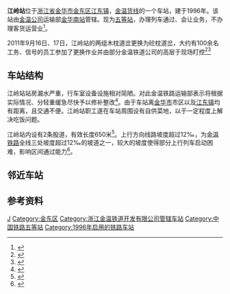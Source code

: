 {{Infobox China railway station
|车站名称 = 江岭站
|图片 =201602 Train No. K1238 passes Jiangling Railway Station.jpg
|图片介绍 = K1238次列车通过江岭站
|其他名称 = 
|车站拼音 = Jiang Ling
|英文名称 = Jiangling Railway Station
|车站代码 = 33289<ref>{{cite book|title=中华人民共和国铁路车站代码（GB/T 10302-2010）|publisher=中国标准出版社|year=2010|isbn=155066140495|ignore-isbn-error=true|pages=17}}</ref>
|电报码 = VPH
|拼音码 = JLI
|车站类型 = 
|技术性质 = 中间站
|业务性质 = 会让站
|始建时间 = 1996年
|开通运营 = 
|车站位置 = [[浙江省|浙江省]][[金华市|金华市]][[金东区|金东区]][[江东镇_(金华市)|江东镇]]
|坐标 = {{coord|29.04292189|N|119.75897294|E|format=dms|display=inline,title}}
|归属 = [[金温公司|金温公司]]运输部
|线路 = [[金温货线|金温货线]]
|车站等级 = [[五等站_(中国大陆)|五等站]]
|使用状态 = 使用中
|股道数目 = 2
|正线 = 1
|到发线 =1 
|其它线 = 1
|月台数目 = 
|侧式站台 = 
|岛式站台 = 
|站台面 = 
|网站 = 
|route_map={{BS-map|inline=1|legend=no
|title=江岭站<br/>站台配线布置
|top=<div style="text-align:left;">↑[[金温铁路|金温铁路]] [[东孝站|东孝]]方向</div>
|map=
\ABZg2\ENDEa!~STRc3
\STR+c1\ABZg+4
BS\STR\STR
BS\STR\STR
BS\STR\STR
BS\STR\STR
BS\STR\STR
\STR+c2\ABZg3
\ABZg+1\ENDEe!~STRc4
|bottom=<div style="text-align:left;">↓[[金温铁路|金温铁路]] [[温州站|温州]]方向</div>
}}
}}
'''江岭站'''位于[[浙江省|浙江省]][[金华市|金华市]][[金东区|金东区]][[江东镇_(金华市)|江东镇]]，[[金温货线|金温货线]]的一个车站，建于1996年。该站由[[金温公司|金温公司]]运输部[[金华南站|金华南站]]管辖。现为[[五等站_(中国大陆)|五等站]]，办理列车通过、会让业务，不办理客货运营业<ref name="95306info">{{cite web|url=http://hyfw.95306.cn/hyinfo/action/FwcszsAction_index?type=1|title=营业站服务信息查询|publisher=中国铁路95306网|accessdate=2019-10-24|archive-date=2018-09-14|archive-url=https://web.archive.org/web/20180914133603/http://hyfw.95306.cn/hyinfo/action/FwcszsAction_index?type=1|dead-url=no}}</ref>。

2011年9月16日、17日，江岭站的两组木枕道岔更换为砼枕道岔，大约有100余名工务、信号的员工参加了更换作业并由部分金温铁道公司的高层于现场盯控<ref name="jwr-test">{{cite news|url=http://www.jwr.cn/view.jsp?id0=z0hb1qgw5z&id1=z0hb8llppx&id=z0hbaku005|title=公司圆满完成两组道岔更换施工工程|publisher=浙江金温铁道开发有限公司官方网站|date=2011-09-16|accessdate=2016-02-12|archive-date=2017-03-05|archive-url=https://web.archive.org/web/20170305004821/http://www.jwr.cn/view.jsp?id0=z0hb1qgw5z&id1=z0hb8llppx&id=z0hbaku005|dead-url=yes}}</ref><ref>{{cite news|title=首页 > 走进温州 > 温州年鉴 > 2012 > 交通运输 > 铁路|url=http://www.wenzhou.gov.cn/art/2013/1/6/art_1216419_1385670.html|publisher=温州市人民政府|date=2013-01-06|work=温州市地方志|accessdate=2019-10-24|archive-date=2019-10-24|archive-url=https://web.archive.org/web/20191024083952/http://www.wenzhou.gov.cn/art/2013/1/6/art_1216419_1385670.html|dead-url=no}}</ref>

==车站结构==
江岭站站房漏水严重，行车室设备设施相对简陋。对此金温铁路运输部表示将根据实际情况、分轻重缓急尽快予以修补整改<ref>{{cite news|url=http://www.jwr.cn/topic/view.jsp?id0=z0hjmfrprm&id=z0hk9kkfv9|title=关爱职工共战高温，一线走访排解民忧--公司各级管理人员深入基层服务职工|publisher=浙江金温铁道开发有限公司官方网站|date=2013-08-07|deadurl=yes|archiveurl=https://web.archive.org/web/20170305004731/http://www.jwr.cn/topic/view.jsp?id0=z0hjmfrprm&id=z0hk9kkfv9|archivedate=2017-03-05}}</ref>。由于车站离[[金华市|金华市]]市区以及[[江东镇_(金华市)|江东镇]]均有距离，且交通不便。江岭站职工遂在车站周围设有自供菜地，以于一定程度上解决吃饭问题。

江岭站内设有2条股道，有效长度650米<Ref>{{cite journal|author=浦丁|title=货运交付环节对货运营销工作影响的探讨|work=上海铁道科技|year=2014|doi=10.3969/j.issn.1673-7652.2014.02.007}}</ref>。上行方向线路坡度超过12‰，为[[金温铁路|金温铁路]]全线三处坡度超过12‰的坡道之一，较大的坡度使得部分上行列车启动困难，影响区间通过能力<ref>{{cite journal|author=卢胜亮|title=提高金温铁路既有线路运输能力的探讨|work=上海铁道科技|year=2015|doi=CNKI:SUN:TDKJ.0.2015-02-010}}</ref>。
{{gallery
|width=170
|File:201606 Jiangling Station under Jinhua–Wenzhou HSR.jpg|站场俯瞰
|File:201602 Overview of Jiangling Railway Station.JPG|江岭站[[温州站|温州]]方向
|File:201602 Name board of Jiangling Railway Station.JPG|站牌
|File:201602 Jiangling Railway Station(Platform side).JPG|站台侧站房
}}

== 邻近车站 ==
{{start rail box|[[中国铁路|中国铁路]]}}
{{s-inop|[[金华南站|金华南站]]|{{站|东孝}}方向}}
{{s-line|[[金温货线|金温货线]]<br />{{0}}← 8km 江岭站 12km →}}
{{s-inop|[[履坦站|履坦站]]|{{站|温州}}方向}}
{{end box}}

== 参考资料 ==
{{commonscat| Jiangling Railway Station}}
{{reflist}}

{{金温铁路}}
[[Category:金华市铁路车站|J]]
[[Category:金东区|Category:金东区]]
[[Category:浙江金温铁道开发有限公司管辖车站|Category:浙江金温铁道开发有限公司管辖车站]]
[[Category:中国铁路五等站|Category:中国铁路五等站]]
[[Category:1996年启用的铁路车站|Category:1996年启用的铁路车站]]